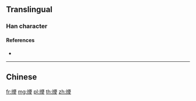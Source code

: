 {{character info/new}}
{{also|緶}}
==Translingual==

===Han character===
{{Han char|rn=120|rad=纟|as=09|sn=12|four=|canj=VMOMK|ids=⿰纟便}}

====References====
* {{Han ref|kx=0944.251|hdz=53428.021|uh=7F0F}}

----

==Chinese==
{{zh-see|緶}}

[[fr:缏]]
[[mg:缏]]
[[pl:缏]]
[[th:缏]]
[[zh:缏]]